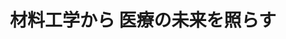 ﻿---
title: "材料工学から 医療の未来を照らす"
category: "物質理工学院"
vol: "80"
interviewee: "田中・生駒"
url: ""
tags: []
pdf: "80-3-tanaka-ikoma.pdf"
career: ""
preface: "現在私たちがさまざまな治療を受けることができるのは、医学の発展だけでなく医療材料の発達と充実 によるところが大きい。本稿では医療材料に関する田中・生駒研究室の研究の中でも、コラーゲンを用い た医療材料の開発を主軸に、ビスフォスフォネートのドラッグデリバリーシステムやイオントフォレシス という投薬法に関する研究も併せて紹介する。"
---
